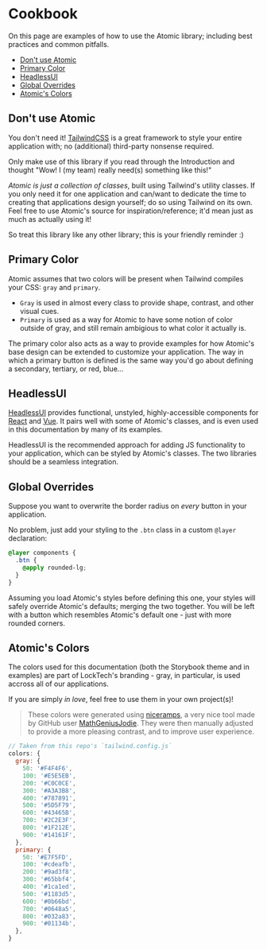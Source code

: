 
<Meta title="Documentation/Cookbook" />

# Cookbook

On this page are  examples of how to use the Atomic library; including best practices and common pitfalls.

* [Don't use Atomic](#dont-use-atomic)
* [Primary Color](#primary-color)
* [HeadlessUI](#headlessui)
* [Global Overrides](#global-overrides)
* [Atomic's Colors](#atomics-colors)

## Don't use Atomic

You don't need it! [TailwindCSS](https://tailwindcss.com) is a great framework to style your entire application with; no (additional) third-party nonsense required.

Only make use of this library if you read through the Introduction and thought "Wow! I (my team) really need(s) something like this!"

*Atomic is just a collection of classes*, built using Tailwind's utility classes. If you only need it for one application and can/want to dedicate the time
to creating that applications design yourself; do so using Tailwind on its own. Feel free to use Atomic's source for inspiration/reference; it'd mean just as much as actually using it!

So treat this library like any other library; this is your friendly reminder :)

## Primary Color

Atomic assumes that two colors will be present when Tailwind compiles your CSS: `gray` and `primary`.

* `Gray` is used in almost every class to provide shape, contrast, and other visual cues.
* `Primary` is used as a way for Atomic to have some notion of color outside of gray, and still remain ambigious to what color it actually is.

The primary color also acts as a way to provide examples for how Atomic's base design can be extended to customize your application.
The way in which a primary button is defined is the same way you'd go about defining a secondary, tertiary, or red, blue...

## HeadlessUI

[HeadlessUI](https://headlessui.dev/) provides functional, unstyled, highly-accessible components for [React](https://reactjs.org/) and [Vue](https://vuejs.org/).
It pairs well with some of Atomic's classes, and is even used in this documentation by many of its examples.

HeadlessUI is the recommended approach for adding JS functionality to your application, which can be styled by Atomic's classes.
The two libraries should be a seamless integration.

## Global Overrides

Suppose you want to overwrite the border radius on *every* button in your application.

No problem, just add your styling to the `.btn` class in a custom `@layer` declaration:

```css
@layer components {
  .btn {
    @apply rounded-lg;
  }
}
```

Assuming you load Atomic's styles before defining this one, your styles will safely override Atomic's defaults; merging the two together.
You will be left with a button which resembles Atomic's default one - just with more rounded corners.

## Atomic's Colors

The colors used for this documentation (both the Storybook theme and in examples) are part of LockTech's branding - gray, in particular, is used accross all of our applications.

If you are simply *in love*, feel free to use them in your own project(s)!

> These colors were generated using [niceramps](https://github.com/MathGeniusJodie/niceramps), a very nice tool made by GitHub user [MathGeniusJodie](https://github.com/MathGeniusJodie).
> They were then manually adjusted to provide a more pleasing contrast, and to improve user experience.

```js
// Taken from this repo's `tailwind.config.js`
colors: {
  gray: {
    50: '#F4F4F6',
    100: '#E5E5EB',
    200: '#C0C0CE',
    300: '#A3A3B8',
    400: '#787891',
    500: '#5D5F79',
    600: '#43465B',
    700: '#2C2E3F',
    800: '#1F212E',
    900: '#14161F',
  },
  primary: {
    50: '#E7F5FD',
    100: '#cdeafb',
    200: '#9ad3f8',
    300: '#65bbf4',
    400: '#1ca1ed',
    500: '#1183d5',
    600: '#0b66bd',
    700: '#0648a5',
    800: '#032a83',
    900: '#01134b',
  },
}
```